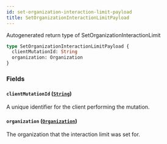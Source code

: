 ```yaml
---
id: set-organization-interaction-limit-payload
title: SetOrganizationInteractionLimitPayload
---
```


Autogenerated return type of SetOrganizationInteractionLimit

```graphql
type SetOrganizationInteractionLimitPayload {
  clientMutationId: String
  organization: Organization
}
```

### Fields

#### `clientMutationId` ([`String`](/docs/api/scalars/string))

A unique identifier for the client performing the mutation.

#### `organization` ([`Organization`](/docs/api/objects/organization))

The organization that the interaction limit was set for.
